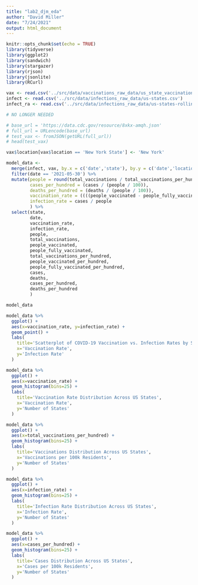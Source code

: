 ```yaml
---
title: "lab2_djm_eda"
author: "David Miller"
date: "7/24/2021"
output: html_document
---
```


```r
knitr::opts_chunk$set(echo = TRUE)
library(tidyverse)
library(ggplot2) 
library(sandwich)
library(stargazer)
library(rjson)
library(jsonlite)
library(RCurl)
```

```r
vax <- read.csv('../src/data/vaccinations_raw_data/us_state_vaccinations.csv')
infect <- read.csv('../src/data/infections_raw_data/us-states.csv')
infect_ra <- read.csv('../src/data/infections_raw_data/us-states-rolling-average.csv')
```

```r
# NO LONGER NEEDED

# base_url = 'https://data.cdc.gov/resource/8xkx-amqh.json'
# full_url = URLencode(base_url)
# test_vax <- fromJSON(getURL(full_url))
# head(test_vax)
```

```r

vax$location[vax$location == 'New York State'] <- 'New York'

model_data <-
  merge(infect, vax, by.x = c('date','state'), by.y = c('date','location')) %>% 
  filter(date == '2021-05-30') %>% 
  mutate(people = round(total_vaccinations / total_vaccinations_per_hundred * 100),
         cases_per_hundred = (cases / (people / 100)),
         deaths_per_hundred = (deaths / (people / 100)),
         vaccination_rate = ((((people_vaccinated - people_fully_vaccinated) * 0.5) + people_fully_vaccinated) / people),
         infection_rate = cases / people
         ) %>% 
  select(state,
         date,
         vaccination_rate,
         infection_rate,
         people,
         total_vaccinations,
         people_vaccinated,
         people_fully_vaccinated,
         total_vaccinations_per_hundred,
         people_vaccinated_per_hundred,
         people_fully_vaccinated_per_hundred,
         cases,
         deaths,
         cases_per_hundred,
         deaths_per_hundred
         )

model_data

```

```r
model_data %>%
  ggplot() +
  aes(x=vaccination_rate, y=infection_rate) +
  geom_point() +
  labs(
    title='Scatterplot of COVID-19 Vaccination vs. Infection Rates by State',
    x='Vaccination Rate',
    y='Infection Rate'
  )

model_data %>%
  ggplot() +
  aes(x=vaccination_rate) +
  geom_histogram(bins=25) +
  labs(
    title='Vaccination Rate Distribution Across US States',
    x='Vaccination Rate',
    y='Number of States'
  )

model_data %>%
  ggplot() +
  aes(x=total_vaccinations_per_hundred) +  
  geom_histogram(bins=25) +
  labs(
    title='Vaccinations Distribution Across US States',
    x='Vaccinations per 100k Residents',
    y='Number of States'
  )

model_data %>%
  ggplot() +
  aes(x=infection_rate) +
  geom_histogram(bins=25) +
  labs(
    title='Infection Rate Distribution Across US States',
    x='Infection Rate',
    y='Number of States'
  )

model_data %>%
  ggplot() +
  aes(x=cases_per_hundred) +
  geom_histogram(bins=25) +
  labs(
    title='Cases Distribution Across US States',
    x='Cases per 100k Residents',
    y='Number of States'
  )

```
